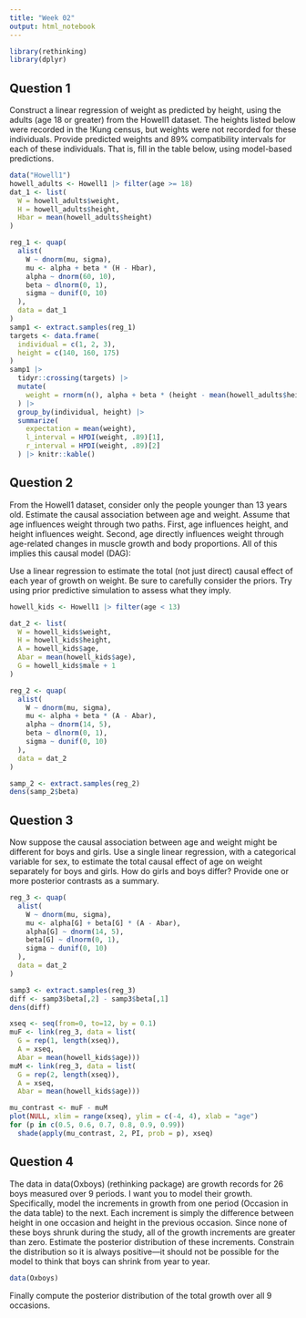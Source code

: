 ```yaml
---
title: "Week 02"
output: html_notebook
---
```


```r
library(rethinking)
library(dplyr)
```

## Question 1

Construct a linear regression of weight as predicted by height, using the adults (age 18 or greater) from the Howell1 dataset. The heights listed below were recorded in the !Kung census, but weights were not recorded for these individuals. Provide predicted weights and 89% compatibility intervals for each of these individuals. That is, fill in the table below, using model-based predictions.

```r
data("Howell1")
howell_adults <- Howell1 |> filter(age >= 18)
dat_1 <- list(
  W = howell_adults$weight, 
  H = howell_adults$height,
  Hbar = mean(howell_adults$height)
)

reg_1 <- quap(
  alist(
    W ~ dnorm(mu, sigma), 
    mu <- alpha + beta * (H - Hbar), 
    alpha ~ dnorm(60, 10),
    beta ~ dlnorm(0, 1),
    sigma ~ dunif(0, 10)
  ), 
  data = dat_1
)
samp1 <- extract.samples(reg_1)
targets <- data.frame(
  individual = c(1, 2, 3), 
  height = c(140, 160, 175)
)
samp1 |> 
  tidyr::crossing(targets) |>
  mutate(
    weight = rnorm(n(), alpha + beta * (height - mean(howell_adults$height)), sd = sigma)
  ) |> 
  group_by(individual, height) |>
  summarize(
    expectation = mean(weight), 
    l_interval = HPDI(weight, .89)[1], 
    r_interval = HPDI(weight, .89)[2]
  ) |> knitr::kable()
```

## Question 2

From the Howell1 dataset, consider only the people younger than 13 years old. Estimate the causal association between age and weight. Assume that age influences weight through two paths. First, age influences height, and height influences weight. Second, age directly influences weight through age-related changes in muscle growth and body proportions. All of this implies this causal model (DAG):

Use a linear regression to estimate the total (not just direct) causal effect of each year of growth on weight. Be sure to carefully consider the priors. Try using prior predictive simulation to assess what they imply.

```r
howell_kids <- Howell1 |> filter(age < 13)

dat_2 <- list(
  W = howell_kids$weight, 
  H = howell_kids$height,
  A = howell_kids$age, 
  Abar = mean(howell_kids$age),
  G = howell_kids$male + 1
)

reg_2 <- quap(
  alist(
    W ~ dnorm(mu, sigma), 
    mu <- alpha + beta * (A - Abar), 
    alpha ~ dnorm(14, 5),
    beta ~ dlnorm(0, 1),
    sigma ~ dunif(0, 10)
  ), 
  data = dat_2
)

samp_2 <- extract.samples(reg_2)
dens(samp_2$beta)
```

## Question 3

Now suppose the causal association between age and weight might be different for boys and girls. Use a single linear regression, with a categorical variable for sex, to estimate the total causal effect of age on weight separately for boys and girls. How do girls and boys differ? Provide one or more posterior contrasts as a summary.

```r
reg_3 <- quap(
  alist(
    W ~ dnorm(mu, sigma), 
    mu <- alpha[G] + beta[G] * (A - Abar), 
    alpha[G] ~ dnorm(14, 5),
    beta[G] ~ dlnorm(0, 1),
    sigma ~ dunif(0, 10)
  ), 
  data = dat_2
)

samp3 <- extract.samples(reg_3)
diff <- samp3$beta[,2] - samp3$beta[,1]
dens(diff)
```


```r
xseq <- seq(from=0, to=12, by = 0.1)
muF <- link(reg_3, data = list(
  G = rep(1, length(xseq)), 
  A = xseq, 
  Abar = mean(howell_kids$age)))
muM <- link(reg_3, data = list(
  G = rep(2, length(xseq)), 
  A = xseq, 
  Abar = mean(howell_kids$age)))

mu_contrast <- muF - muM
plot(NULL, xlim = range(xseq), ylim = c(-4, 4), xlab = "age")
for (p in c(0.5, 0.6, 0.7, 0.8, 0.9, 0.99)) 
  shade(apply(mu_contrast, 2, PI, prob = p), xseq)
```

## Question 4

The data in data(Oxboys) (rethinking package) are growth records for 26 boys measured over 9 periods. I want you to model their growth. Specifically, model the increments in growth from one period (Occasion in the data table) to the next. Each increment is simply the difference between height in one occasion and height in the previous occasion. Since none of these boys shrunk during the study, all of the growth increments are greater than zero. Estimate the posterior distribution of these increments. Constrain the distribution so it is always positive—it should not be possible for the model to think that boys can shrink from year to year. 

```r
data(Oxboys)
```

Finally compute the posterior distribution of the total growth over all 9 occasions.